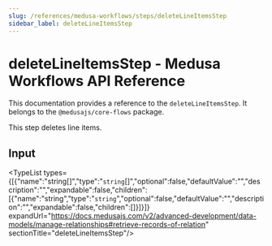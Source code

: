 ```yaml
---
slug: /references/medusa-workflows/steps/deleteLineItemsStep
sidebar_label: deleteLineItemsStep
---
```



# deleteLineItemsStep - Medusa Workflows API Reference

This documentation provides a reference to the `deleteLineItemsStep`. It belongs to the `@medusajs/core-flows` package.

This step deletes line items.

## Input

<TypeList types={[{"name":"string[]","type":"`string`[]","optional":false,"defaultValue":"","description":"","expandable":false,"children":[{"name":"string","type":"`string`","optional":false,"defaultValue":"","description":"","expandable":false,"children":[]}]}]} expandUrl="https://docs.medusajs.com/v2/advanced-development/data-models/manage-relationships#retrieve-records-of-relation" sectionTitle="deleteLineItemsStep"/>
